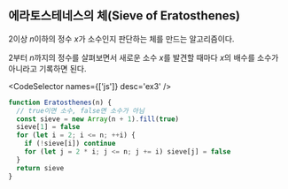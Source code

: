 
## 에라토스테네스의 체(Sieve of Eratosthenes)

2이상 $n$이하의 정수 $x$가 소수인지 판단하는 체를 만드는 알고리즘이다.

2부터 $n$까지의 정수를 살펴보면서 새로운 소수 $x$를 발견할 때마다 $x$의 배수를 소수가 아니라고 기록하면 된다.

<CodeSelector names={['js']} desc='ex3' />

```js
function Eratosthenes(n) {
  // true이면 소수, false면 소수가 아님
  const sieve = new Array(n + 1).fill(true)
  sieve[1] = false
  for (let i = 2; i <= n; ++i) {
    if (!sieve[i]) continue
    for (let j = 2 * i; j <= n; j += i) sieve[j] = false
  }
  return sieve
}
```
